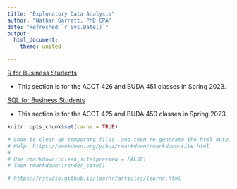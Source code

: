 ```yaml
--- 
title: "Exploratory Data Analysis"
author: "Nathan Garrett, PhD CPA"
date: "Refreshed `r Sys.Date()`"
output: 
  html_document:
    theme: united

---
```


[R for Business Students](r00-index.html)

- This section is for the ACCT 426 and BUDA 451 classes in Spring 2023.


[SQL for Business Students](sql00-index.html)

- This section is for the ACCT 425 and BUDA 450 classes in Spring 2023.

```r

knitr::opts_chunk$set(cache = TRUE)

# Code to clean-up temporary files, and then re-generate the html output
# Help: https://bookdown.org/yihui/rmarkdown/rmarkdown-site.html
# 
# Use rmarkdown::clean_site(preview = FALSE)
# Then rmarkdown::render_site()

# https://rstudio.github.io/learnr/articles/learnr.html
```
